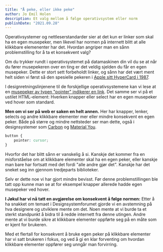 ```yaml
---
title: "Å peke, eller ikke peke"
author: Jo Emil Holen
description: Et valg mellom å følge operativsystem eller norm
publishDate: "2021.09.28"
---
```


<Ingress>
    Operativsystemer og nettleserstandarder sier at det kun er linker som skal ha en egen musepeker, men likevel har
    normen på internett blitt at alle klikkbare elemenenter har det. Hvordan angriper man en sånn problemstilling for å
    ta et konsekvent valg?
</Ingress>

Om du trykker rundt i operativsystemet på datamaskinen din vil du se at når du fører musepekeren over en ting er det veldig sjelden du får en egen musepeker. Dette er stort sett forbeholdt linker, og sånn har det vært ment helt siden vi først så den spesielle pekeren i [Apple sitt HyperCard i 1987](https://adamsilver.io/blog/buttons-shouldnt-have-a-hand-cursor-part-2/).

I designretningslinjenene til de forskjellige operativsystemene kan vi lese at en [musepeker av typen "pointer" indikerer en link](https://www.w3.org/TR/CSS21/ui.html#propdef-cursor).
Det samme ser vi på et ustilet HTML-element: Hverken knapper eller select har en egen musepeker ved hover som standard.

**Men om vi ser på web er saken en helt annen.** Her har knapper, lenker, selects og andre klikkbare elementer mer eller mindre konsekvent en egen peker.
Både på større og mindre nettsteder ser man dette, også i designsystemer som [Carbon](https://www.carbondesignsystem.com/components/select/usage/) og [Material You](https://mui.com/components/buttons/).

```css
button {
    pointer: cursor;
}
```

Hvorfor det har blitt sånn er vanskelig å si. Kanskje det kommer fra en misforståelse om at klikkbare elementer skal ha en egen peker, eller kanskje man bare har fortsatt med det fordi "alle andre gjør det". Kanskje har det sneket seg inn gjennom tredjeparts biblioteker.

Selv er dette noe vi har gjort mindre bevisst. Før denne problemstillingen ble tatt opp kunne man se at for eksempel knapper allerede hadde egen musepeker ved hover.

**I Jøkul har vi nå tatt en avgjørelse om konsekvent å følge normen:** Etter å ha snakket om temaet i Designsystemforumet gjorde vi en avstemning på hva designere og utviklere mente om det. Noen mente at vi burde ta et sterkt standpunkt å bidra til å redde internett fra denne utingen. Andre mente at vi burde sikre at klikkbare elementer oppførte seg på en måte som er kjent for brukeren.

Med et flertall for konsekvent å bruke egen peker på klikkbare elementer har vi satt brukeren i fokus, og ved å gi en klar forventing om hvordan klikkbare elementer oppfører seg unngår man forvirring.
